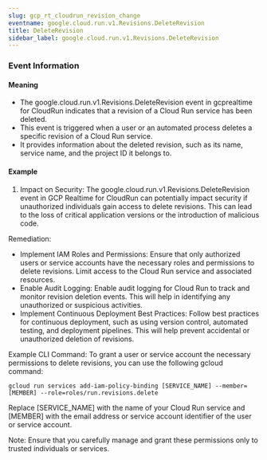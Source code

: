 ```yaml
--- 
slug: gcp_rt_cloudrun_revision_change
eventname: google.cloud.run.v1.Revisions.DeleteRevision
title: DeleteRevision
sidebar_label: google.cloud.run.v1.Revisions.DeleteRevision
---
```

                       




### Event Information

#### Meaning

- The google.cloud.run.v1.Revisions.DeleteRevision event in gcprealtime for CloudRun indicates that a revision of a Cloud Run service has been deleted.
- This event is triggered when a user or an automated process deletes a specific revision of a Cloud Run service.
- It provides information about the deleted revision, such as its name, service name, and the project ID it belongs to.

#### Example

1. Impact on Security: The google.cloud.run.v1.Revisions.DeleteRevision event in GCP Realtime for CloudRun can potentially impact security if unauthorized individuals gain access to delete revisions. This can lead to the loss of critical application versions or the introduction of malicious code.

Remediation:
- Implement IAM Roles and Permissions: Ensure that only authorized users or service accounts have the necessary roles and permissions to delete revisions. Limit access to the Cloud Run service and associated resources.
- Enable Audit Logging: Enable audit logging for Cloud Run to track and monitor revision deletion events. This will help in identifying any unauthorized or suspicious activities.
- Implement Continuous Deployment Best Practices: Follow best practices for continuous deployment, such as using version control, automated testing, and deployment pipelines. This will help prevent accidental or unauthorized deletion of revisions.

Example CLI Command:
To grant a user or service account the necessary permissions to delete revisions, you can use the following gcloud command:

```
gcloud run services add-iam-policy-binding [SERVICE_NAME] --member=[MEMBER] --role=roles/run.revisions.delete
```

Replace [SERVICE_NAME] with the name of your Cloud Run service and [MEMBER] with the email address or service account identifier of the user or service account.

Note: Ensure that you carefully manage and grant these permissions only to trusted individuals or services.

 